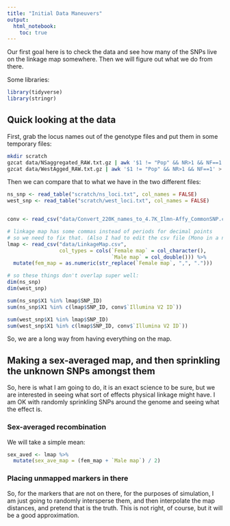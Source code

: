 ```yaml
---
title: "Initial Data Maneuvers"
output: 
  html_notebook:
    toc: true
---
```



Our first goal here is to check the data and see how many of the SNPs live on the
linkage map somewhere.  Then we will figure out what we do from there.

Some libraries:
```r
library(tidyverse)
library(stringr)
```
## Quick looking at the data

First, grab the locus names out of the genotype files and put them in 
some temporary files:
```sh
mkdir scratch
gzcat data/NSaggregated_RAW.txt.gz | awk '$1 != "Pop" && NR>1 && NF==1' > scratch/ns_loci.txt  
gzcat data/WestAgged_RAW.txt.gz | awk '$1 != "Pop" && NR>1 && NF==1' > scratch/west_loci.txt  
```

Then we can compare that to what we have in the two different files:
```r
ns_snp <- read_table("scratch/ns_loci.txt", col_names = FALSE)
west_snp <- read_table("scratch/west_loci.txt", col_names = FALSE)


conv <- read_csv("data/Convert_220K_names_to_4.7K_Ilmn-Affy_CommonSNP.csv")

# linkage map has some commas instead of periods for decimal points
# so we need to fix that. (Also I had to edit the csv file (Mono in a numeric column))
lmap <- read_csv("data/LinkageMap.csv",
                 col_types = cols(`Female map` = col_character(),
                                  `Male map` = col_double())) %>%
  mutate(fem_map = as.numeric(str_replace(`Female map`, ",", ".")))

# so these things don't overlap super well:
dim(ns_snp)
dim(west_snp)

sum(ns_snp$X1 %in% lmap$SNP_ID)
sum(ns_snp$X1 %in% c(lmap$SNP_ID, conv$`Illumina V2 ID`))

sum(west_snp$X1 %in% lmap$SNP_ID)
sum(west_snp$X1 %in% c(lmap$SNP_ID, conv$`Illumina V2 ID`))
```

So, we are a long way from having everything on the map.

## Making a sex-averaged map, and then sprinkling the unknown SNPs amongst them

So, here is what I am going to do, it is an exact science to be sure, but we are interested in
seeing what sort of effects physical linkage might have.  I am OK with randomly sprinkling 
SNPs around the genome and seeing what the effect is.

### Sex-averaged recombination

We will take a simple mean:
```r
sex_aved <- lmap %>%
  mutate(sex_ave_map = (fem_map + `Male map`) / 2)
```

### Placing unmapped markers in there

So, for the markers that are not on there, for the purposes of simulation, I am just going
to randomly intersperse them, and then interpolate the map distances, and pretend that is 
the truth.  This is not right, of course, but it will be a good approximation.

